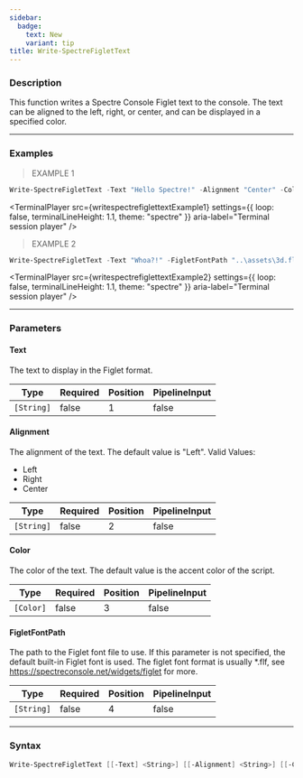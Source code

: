 ```yaml
---
sidebar:
  badge:
    text: New
    variant: tip
title: Write-SpectreFigletText
---
```





### Description

This function writes a Spectre Console Figlet text to the console. The text can be aligned to the left, right, or center, and can be displayed in a specified color.

---

### Examples
> EXAMPLE 1

```powershell
Write-SpectreFigletText -Text "Hello Spectre!" -Alignment "Center" -Color "Red"
```
<TerminalPlayer
    src={writespectrefiglettextExample1}
    settings={{
        loop: false,
        terminalLineHeight: 1.1,
        theme: "spectre"
    }}
    aria-label="Terminal session player"
/>
> EXAMPLE 2

```powershell
Write-SpectreFigletText -Text "Whoa?!" -FigletFontPath "..\assets\3d.flf"
```
<TerminalPlayer
    src={writespectrefiglettextExample2}
    settings={{
        loop: false,
        terminalLineHeight: 1.1,
        theme: "spectre"
    }}
    aria-label="Terminal session player"
/>

---

### Parameters
#### **Text**
The text to display in the Figlet format.

|Type      |Required|Position|PipelineInput|
|----------|--------|--------|-------------|
|`[String]`|false   |1       |false        |

#### **Alignment**
The alignment of the text. The default value is "Left".
Valid Values:

* Left
* Right
* Center

|Type      |Required|Position|PipelineInput|
|----------|--------|--------|-------------|
|`[String]`|false   |2       |false        |

#### **Color**
The color of the text. The default value is the accent color of the script.

|Type     |Required|Position|PipelineInput|
|---------|--------|--------|-------------|
|`[Color]`|false   |3       |false        |

#### **FigletFontPath**
The path to the Figlet font file to use. If this parameter is not specified, the default built-in Figlet font is used.
The figlet font format is usually *.flf, see https://spectreconsole.net/widgets/figlet for more.

|Type      |Required|Position|PipelineInput|
|----------|--------|--------|-------------|
|`[String]`|false   |4       |false        |

---

### Syntax
```powershell
Write-SpectreFigletText [[-Text] <String>] [[-Alignment] <String>] [[-Color] <Color>] [[-FigletFontPath] <String>] [<CommonParameters>]
```
